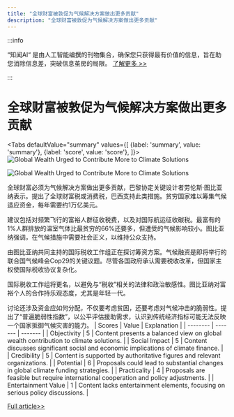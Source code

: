 ```yaml
---
title: "全球财富被敦促为气候解决方案做出更多贡献"
description: "全球财富被敦促为气候解决方案做出更多贡献"
---
```



:::info

“知闻AI“ 是由人工智能编撰的刊物集合，确保您只获得最有价值的信息，旨在助您消除信息差，突破信息茧房的局限。  [了解更多 >>](/)

:::

# 全球财富被敦促为气候解决方案做出更多贡献


<Tabs
	defaultValue="summary"
	values={[
	{label: 'summary', value: 'summary'},
	{label: 'score', value: 'score'},
]}>
<TabItem value="summary">
<img
  src="https://image.informedainews.com/2024/06/Eco-Mz2-1717494725-0.jpg"
  alt="Global Wealth Urged to Contribute More to Climate Solutions"
/>

<img
  src="https://image.informedainews.com/2024/06/Eco-Idi-1717494725-1.jpg"
  alt="Global Wealth Urged to Contribute More to Climate Solutions"
/>



全球财富必须为气候解决方案做出更多贡献，巴黎协定关键设计者劳伦斯·图比亚纳表示。提出了全球财富税或消费税，巴西支持此类措施。贫穷国家难以筹集气候适应资金，每年需要约1万亿美元。

建议包括对频繁飞行的富裕人群征收税费，以及对国际航运征收碳税。最富有的1%人群排放的温室气体比最贫穷的66%还要多，但遭受的气候影响较小。图比亚纳强调，在气候措施中需要社会正义，以维持公众支持。

由图比亚纳共同主持的国际税收工作组正在探讨筹资方案。气候融资是即将举行的联合国气候峰会Cop29的关键议题。尽管各国政府承认需要税收改革，但国家主权使国际税收协议复杂化。

国际税收工作组将更名，以避免与“税收”相关的法律和政治敏感性。图比亚纳对富裕个人的合作持乐观态度，尤其是年轻一代。

讨论还涉及资金应如何分配，不仅要考虑贫困，还要考虑对气候冲击的脆弱性。提出了“普遍脆弱性指数”，以公平评估援助需求，认识到传统经济指标可能无法反映一个国家抵御气候灾害的能力。
</TabItem>
<TabItem value="score">
	| Scores     | Value   | Explanation |
	| -------- | ------- | ------- |
	| Objectivity  | 5    | Content presents a balanced view on global wealth contribution to climate solutions.    |
	| Social Impact | 5     | Content discusses significant social and economic implications of climate finance.    |
	| Credibility    | 5    | Content is supported by authoritative figures and relevant organizations.    |
	| Potential    | 6    | Proposals could lead to substantial changes in global climate funding strategies.    |
	| Practicality    | 4    | Proposals are feasible but require international cooperation and policy adjustments.    |
	| Entertainment Value    | 1    | Content lacks entertainment elements, focusing on serious policy discussions.    |
</TabItem>
</Tabs>

[Full article>>](https://www.theguardian.com/global-development/article/2024/jun/04/global-rich-pay-more-climate-crisis-architect-paris-deal)
